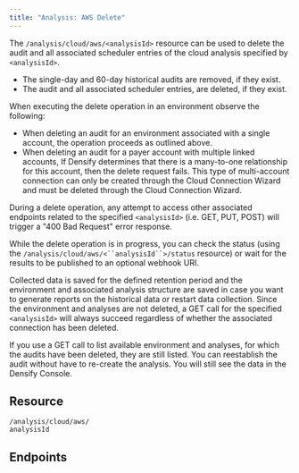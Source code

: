 ```yaml
---
title: "Analysis: AWS Delete"
---
```


The `/analysis/cloud/aws/<analysisId>` resource can be used to delete the audit and all associated scheduler entries of the cloud analysis specified by `<analysisId>`.

* The single-day and 60-day historical audits are removed, if they exist.
* The audit and all associated scheduler entries, are deleted, if they exist.

When executing the delete operation in an environment observe the following:

* When deleting an audit for an environment associated with a single account, the operation proceeds as outlined above.
* When deleting an audit for a payer account with multiple linked accounts, If Densify determines that there is a many-to-one relationship for this account, then the delete request fails. This type of multi-account connection can only be created through the Cloud Connection Wizard and must be deleted through the Cloud Connection Wizard.

During a delete operation, any attempt to access other associated endpoints related to the specified `<analysisId>` (i.e. GET, PUT, POST) will trigger a "400 Bad Request" error response.

While the delete operation is in progress, you can check the status (using the `/analysis/cloud/aws/<``analysisId``>/status` resource) or wait for the results to be published to an optional webhook URI.

Collected data is saved for the defined retention period and the environment and associated analysis structure are saved in case you want to generate reports on the historical data or restart data collection. Since the environment and analyses are not deleted, a GET call for the specified `<analysisId>` will always succeed regardless of whether the associated connection has been deleted.

If you use a GET call to list available environment and analyses, for which the audits have been deleted, they are still listed. You can reestablish the audit without have to re-create the analysis. You will still see the data in the Densify Console.

## Resource

```
/analysis/cloud/aws/
analysisId
```

## Endpoints

<CardGroup cols={2}>
    <Card title="Delete Aws Analysis" href="/docs-api/WebHelp_Densify_API_Cloud/Content/API_Guide/Analysis_AWS_Delete/deleteAwsAnalysis" arrow/>
</CardGroup>
